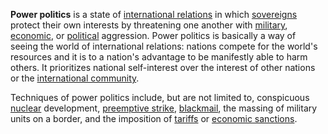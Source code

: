 '''Power politics''' is a state of [[international relations]] in which [[sovereignty|sovereign]]s protect their own interests by threatening one another with [[military]], [[economic]], or [[political]] aggression. Power politics is basically a way of seeing the world of international relations: nations compete for the world's resources and it is to a nation's advantage to be manifestly able to harm others.  It prioritizes national self-interest over the interest of other nations or the [[international community]].  

Techniques of power politics include, but are not limited to, conspicuous [[nuclear]] development, [[preemptive strike]], [[blackmail]], the massing of military units on a border, and the imposition of [[tariff]]s or [[economic sanctions]].